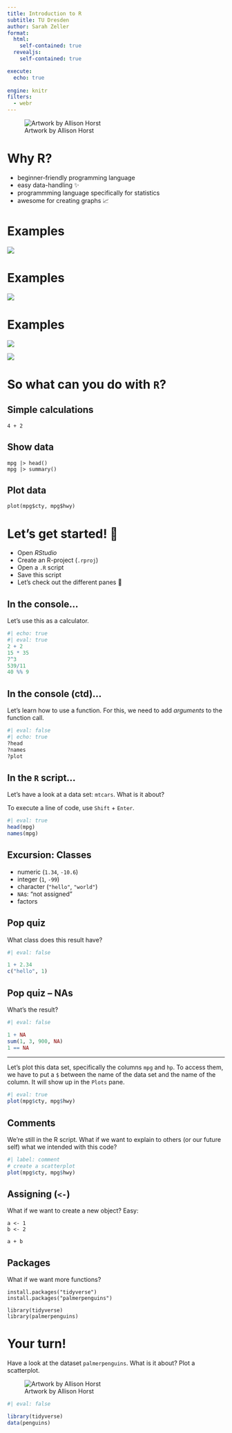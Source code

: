 ```yaml
---
title: Introduction to R
subtitle: TU Dresden
author: Sarah Zeller
format: 
  html: 
    self-contained: true
  revealjs:
    self-contained: true

execute:
  echo: true
    
engine: knitr
filters:
  - webr
---
```


![Artwork by Allison Horst](https://cdn.myportfolio.com/45214904-6a61-4e23-98d6-b140f8654a40/ef5356a8-a9ee-4a54-9b62-7e1c4cb9f723_rw_1920.png?h=2da8ae510b02b70f895d2a79946c5f3d)

# Why R?

-   beginner-friendly programming language
-   easy data-handling ✨
-   programmming language specifically for statistics
-   awesome for creating graphs 📈

# Examples

[![](images/mexico-ryan-hart.jpg)](https://twitter.com/ryanahart/status/1722937635763638390/photo/1)

# Examples

[![](images/nrennie-house-election.png)](https://twitter.com/nrennie35/status/1721845744733192395/photo/1)

# Examples

::: {layout-ncol="2"}
[![](images/penguins-thompson.png)](https://pbs.twimg.com/media/EzFDCiJWQAUfBqn?format=png&name=900x900)

[![](images/pp-eagle-01.png)](https://pbs.twimg.com/media/EeB5CDRXoAIi0R8?format=png&name=900x900)
:::

# So what can you do with `R`?

## Simple calculations

```webr-r
4 + 2
```

## Show data

```webr-r
mpg |> head()
mpg |> summary()
```

## Plot data

```webr-r
plot(mpg$cty, mpg$hwy)
```

# Let's get started! 🚀

-   Open *RStudio*
-   Create an R-project (`.rproj`)
-   Open a `.R` script
-   Save this script
-   Let's check out the different panes 🔎

## In the console...

Let's use this as a calculator.

```r
#| echo: true
#| eval: true
2 + 2
15 * 35
7^3
539/11
40 %% 9
```

## In the console (ctd)...

Let's learn how to use a function. For this, we need to add *arguments* to the function call.

```r
#| eval: false
#| echo: true
?head
?names
?plot

```

## In the `R` script...

Let's have a look at a data set: `mtcars`. What is it about?

To execute a line of code, use `Shift` + `Enter`.

```r
#| eval: true
head(mpg)
names(mpg)

```

## Excursion: Classes

-   numeric (`1.34`, `-10.6`)
-   integer (`1`, `-99`)
-   character (`"hello"`, `"world"`)
-   `NA`s: "not assigned"
-   factors

## Pop quiz

What class does this result have?

```r
#| eval: false

1 + 2.34
c("hello", 1)
```

## Pop quiz -- NAs

What's the result?

```r
#| eval: false

1 + NA
sum(1, 3, 900, NA)
1 == NA
```

------------------------------------------------------------------------

Let's plot this data set, specifically the columns `mpg` and `hp`. To access them, we have to put a `$` between the name of the data set and the name of the column. It will show up in the `Plots` pane.

```r
#| eval: true
plot(mpg$cty, mpg$hwy)

```

## Comments

We're still in the R script. What if we want to explain to others (or our future self) what we intended with this code?

```r
#| label: comment
# create a scatterplot 
plot(mpg$cty, mpg$hwy)
```

## Assigning (`<-`)

What if we want to create a new object? Easy:

```webr
a <- 1
b <- 2

a + b
```

## Packages

What if we want more functions?

```webr
install.packages("tidyverse")
install.packages("palmerpenguins")

library(tidyverse)
library(palmerpenguins)
```

# Your turn!

Have a look at the dataset `palmerpenguins`. What is it about? Plot a scatterplot.

![Artwork by Allison Horst](https://allisonhorst.github.io/palmerpenguins/reference/figures/lter_penguins.png)

```r
#| eval: false

library(tidyverse)
data(penguins)
```
